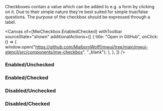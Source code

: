 
<Title>Checkbox</Title>

<Subtitle>
  Checkboxes contain a value which can be added to e.g. a form by clicking on it. Due to their simple nature they're best suited for simple true/false questions. The purpose of the
  checkbox should be expressed through a label.
</Subtitle>

<Canvas
  of={MwCheckbox.EnabledChecked}
  withToolbar
  sourceState="shown"
  additionalActions={[
    {
      title: "Open in GitHub",
      onClick: () => {
        window.open("https://github.com/MaibornWolff/mwui/tree/main/mwui-stencil/src/components/mw-checkbox", "_blank");
      },
    },
  ]}
/>

<ArgTypes of="mw-checkbox" />

### Enabled/Unchecked

<Canvas of={MwCheckbox.EnabledUnchecked} />

### Enabled/Checked

<Canvas of={MwCheckbox.EnabledChecked} />

### Disabled/Unchecked

<Canvas of={MwCheckbox.DisabledUnchecked} />

### Disabled/Checked

<Canvas of={MwCheckbox.DisabledChecked} />
